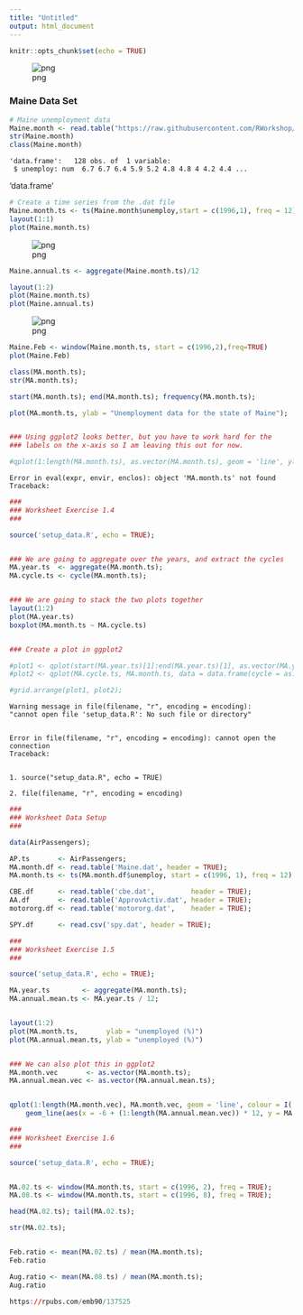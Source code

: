 ```yaml
---
title: "Untitled"
output: html_document
---
```


```r
knitr::opts_chunk$set(echo = TRUE)
```


![png](output_13_0.png)


### Maine Data Set


```r
# Maine unemployment data
Maine.month <- read.table("https://raw.githubusercontent.com/RWorkshop/TimeSeriesData/master/Maine.dat", header = T)
str(Maine.month)
class(Maine.month)
```

    'data.frame':	128 obs. of  1 variable:
     $ unemploy: num  6.7 6.7 6.4 5.9 5.2 4.8 4.8 4 4.2 4.4 ...



'data.frame'



```r

# Create a time series from the .dat file
Maine.month.ts <- ts(Maine.month$unemploy,start = c(1996,1), freq = 12)
layout(1:1)
plot(Maine.month.ts)

```


![png](output_16_0.png)



```r
Maine.annual.ts <- aggregate(Maine.month.ts)/12
```


```r
layout(1:2)
plot(Maine.month.ts)
plot(Maine.annual.ts)
```


![png](output_18_0.png)



```r


Maine.Feb <- window(Maine.month.ts, start = c(1996,2),freq=TRUE)
plot(Maine.Feb)
```




```r

class(MA.month.ts);
str(MA.month.ts);

start(MA.month.ts); end(MA.month.ts); frequency(MA.month.ts);

plot(MA.month.ts, ylab = "Unemployment data for the state of Maine");


### Using ggplot2 looks better, but you have to work hard for the
### labels on the x-axis so I am leaving this out for now.

#qplot(1:length(MA.month.ts), as.vector(MA.month.ts), geom = 'line', ylab = 'Unemployment data for the state of Maine');

```


    Error in eval(expr, envir, enclos): object 'MA.month.ts' not found
    Traceback:




```r
###
### Worksheet Exercise 1.4
###

source('setup_data.R', echo = TRUE);


### We are going to aggregate over the years, and extract the cycles
MA.year.ts  <- aggregate(MA.month.ts);
MA.cycle.ts <- cycle(MA.month.ts);


### We are going to stack the two plots together
layout(1:2)
plot(MA.year.ts)
boxplot(MA.month.ts ~ MA.cycle.ts)


### Create a plot in ggplot2

#plot1 <- qplot(start(MA.year.ts)[1]:end(MA.year.ts)[1], as.vector(MA.year.ts), geom = 'line', xlab = 'Year', ylab = 'Yearly Aggregates')
#plot2 <- qplot(MA.cycle.ts, MA.month.ts, data = data.frame(cycle = as.factor(MA.cycle.ts), MA = as.vector(MA.month.ts)), geom = 'boxplot', xlab = 'Month', ylab = 'Passengers');

#grid.arrange(plot1, plot2);

```

    Warning message in file(filename, "r", encoding = encoding):
    "cannot open file 'setup_data.R': No such file or directory"


    Error in file(filename, "r", encoding = encoding): cannot open the connection
    Traceback:


    1. source("setup_data.R", echo = TRUE)

    2. file(filename, "r", encoding = encoding)



```r
###
### Worksheet Data Setup
###

data(AirPassengers);

AP.ts       <- AirPassengers;
MA.month.df <- read.table('Maine.dat', header = TRUE);
MA.month.ts <- ts(MA.month.df$unemploy, start = c(1996, 1), freq = 12)

CBE.df      <- read.table('cbe.dat',         header = TRUE);
AA.df       <- read.table('ApprovActiv.dat', header = TRUE);
motororg.df <- read.table('motororg.dat',    header = TRUE);

SPY.df      <- read.csv('spy.dat', header = TRUE);

```


```r
###
### Worksheet Exercise 1.5
###

source('setup_data.R', echo = TRUE);

MA.year.ts        <- aggregate(MA.month.ts);
MA.annual.mean.ts <- MA.year.ts / 12;


layout(1:2)
plot(MA.month.ts,       ylab = "unemployed (%)")
plot(MA.annual.mean.ts, ylab = "unemployed (%)")


### We can also plot this in ggplot2
MA.month.vec       <- as.vector(MA.month.ts);
MA.annual.mean.vec <- as.vector(MA.annual.mean.ts);


qplot(1:length(MA.month.vec), MA.month.vec, geom = 'line', colour = I('red')) +
    geom_line(aes(x = -6 + (1:length(MA.annual.mean.vec)) * 12, y = MA.annual.mean.vec), colour = 'blue');

```


```r
###
### Worksheet Exercise 1.6
###

source('setup_data.R', echo = TRUE);


MA.02.ts <- window(MA.month.ts, start = c(1996, 2), freq = TRUE);
MA.08.ts <- window(MA.month.ts, start = c(1996, 8), freq = TRUE);

head(MA.02.ts); tail(MA.02.ts);

str(MA.02.ts);


Feb.ratio <- mean(MA.02.ts) / mean(MA.month.ts);
Feb.ratio

Aug.ratio <- mean(MA.08.ts) / mean(MA.month.ts);
Aug.ratio

```


```r
https://rpubs.com/emb90/137525
```
